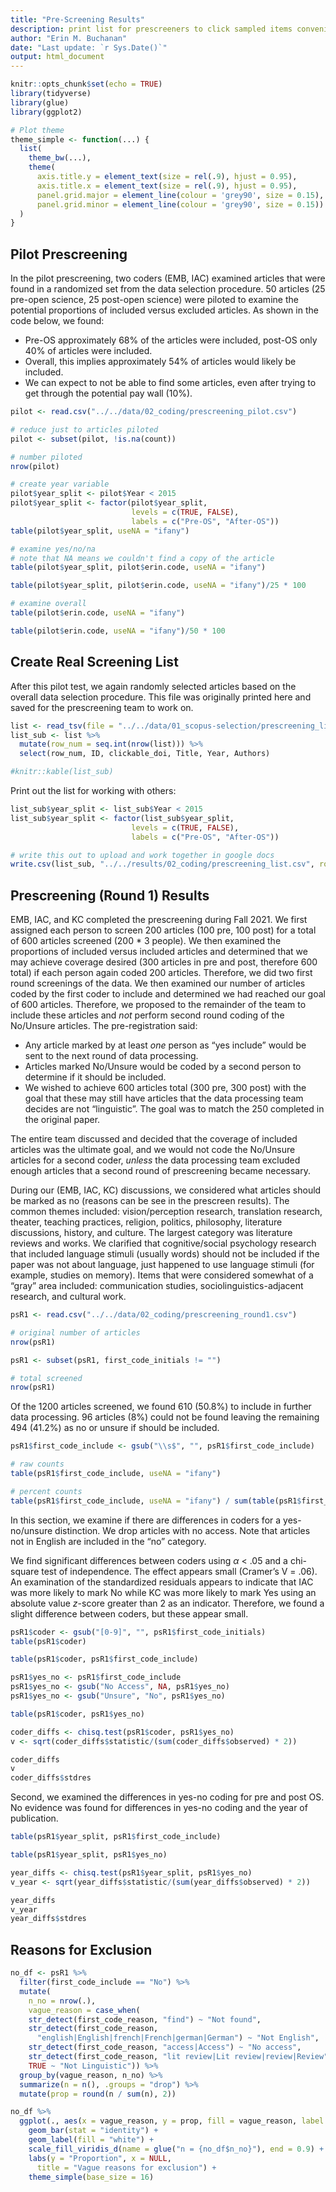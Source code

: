 ```yaml
---
title: "Pre-Screening Results"
description: print list for prescreeners to click sampled items conveniently
author: "Erin M. Buchanan"
date: "Last update: `r Sys.Date()`"
output: html_document
---
```


```r
knitr::opts_chunk$set(echo = TRUE)
library(tidyverse)
library(glue)
library(ggplot2)

# Plot theme
theme_simple <- function(...) {
  list(
    theme_bw(...),
    theme(
      axis.title.y = element_text(size = rel(.9), hjust = 0.95),
      axis.title.x = element_text(size = rel(.9), hjust = 0.95),
      panel.grid.major = element_line(colour = 'grey90', size = 0.15),
      panel.grid.minor = element_line(colour = 'grey90', size = 0.15))
  )
}
```

## Pilot Prescreening

In the pilot prescreening, two coders (EMB, IAC) examined articles that were found in a randomized set from the data selection procedure. 50 articles (25 pre-open science, 25 post-open science) were piloted to examine the potential proportions of included versus excluded articles. As shown in the code below, we found:

- Pre-OS approximately 68% of the articles were included, post-OS only 40% of articles were included. 
- Overall, this implies approximately 54% of articles would likely be included. 
- We can expect to not be able to find some articles, even after trying to get through the potential pay wall (10%). 

```r
pilot <- read.csv("../../data/02_coding/prescreening_pilot.csv")

# reduce just to articles piloted 
pilot <- subset(pilot, !is.na(count))

# number piloted
nrow(pilot)

# create year variable
pilot$year_split <- pilot$Year < 2015
pilot$year_split <- factor(pilot$year_split, 
                           levels = c(TRUE, FALSE),
                           labels = c("Pre-OS", "After-OS"))
table(pilot$year_split, useNA = "ifany")

# examine yes/no/na 
# note that NA means we couldn't find a copy of the article 
table(pilot$year_split, pilot$erin.code, useNA = "ifany")

table(pilot$year_split, pilot$erin.code, useNA = "ifany")/25 * 100

# examine overall
table(pilot$erin.code, useNA = "ifany")

table(pilot$erin.code, useNA = "ifany")/50 * 100
```

## Create Real Screening List

After this pilot test, we again randomly selected articles based on the overall data selection procedure. This file was originally printed here and saved for the prescreening team to work on. 

```r

list <- read_tsv(file = "../../data/01_scopus-selection/prescreening_list_2021-07-04.txt")
list_sub <- list %>% 
  mutate(row_num = seq.int(nrow(list))) %>% 
  select(row_num, ID, clickable_doi, Title, Year, Authors) 

#knitr::kable(list_sub)
```

Print out the list for working with others:

```r
list_sub$year_split <- list_sub$Year < 2015
list_sub$year_split <- factor(list_sub$year_split, 
                           levels = c(TRUE, FALSE),
                           labels = c("Pre-OS", "After-OS"))

# write this out to upload and work together in google docs 
write.csv(list_sub, "../../results/02_coding/prescreening_list.csv", row.names = F)
```

## Prescreening (Round 1) Results

EMB, IAC, and KC completed the prescreening during Fall 2021. We first assigned each person to screen 200 articles (100 pre, 100 post) for a total of 600 articles screened (200 * 3 people). We then examined the proportions of included versus included articles and determined that we may achieve coverage desired (300 articles in pre and post, therefore 600 total) if each person again coded 200 articles. Therefore, we did two first round screenings of the data. We then examined our number of articles coded by the first coder to include and determined we had reached our goal of 600 articles. Therefore, we proposed to the remainder of the team to include these articles and *not* perform second round coding of the No/Unsure articles. The pre-registration said: 

- Any article marked by at least *one* person as "yes include" would be sent to the next round of data processing.
- Articles marked No/Unsure would be coded by a second person to determine if it should be included.
- We wished to achieve 600 articles total (300 pre, 300 post) with the goal that these may still have articles that the data processing team decides are not "linguistic". The goal was to match the 250 completed in the original paper. 

The entire team discussed and decided that the coverage of included articles was the ultimate goal, and we would not code the No/Unsure articles for a second coder, *unless* the data processing team excluded enough articles that a second round of prescreening became necessary. 

During our (EMB, IAC, KC) discussions, we considered what articles should be marked as no (reasons can be see in the prescreen results). The common themes included: vision/perception research, translation research, theater, teaching practices, religion, politics, philosophy, literature discussions, history, and culture. The largest category was literature reviews and works. We clarified that cognitive/social psychology research that included language stimuli (usually words) should not be included if the paper was not about language, just happened to use language stimuli (for example, studies on memory). Items that were considered somewhat of a "gray" area included: communication studies, sociolinguistics-adjacent research, and cultural work. 

```r
psR1 <- read.csv("../../data/02_coding/prescreening_round1.csv")

# original number of articles
nrow(psR1)

psR1 <- subset(psR1, first_code_initials != "")

# total screened
nrow(psR1)
```

Of the 1200 articles screened, we found 610 (50.8%) to include in further data processing. 96 articles (8%) could not be found leaving the remaining 494 (41.2%) as no or unsure if should be included. 

```r
psR1$first_code_include <- gsub("\\s$", "", psR1$first_code_include)

# raw counts
table(psR1$first_code_include, useNA = "ifany")

# percent counts
table(psR1$first_code_include, useNA = "ifany") / sum(table(psR1$first_code_include, useNA = "ifany")) * 100
```

In this section, we examine if there are differences in coders for a yes-no/unsure distinction. We drop articles with no access. Note that articles not in English are included in the "no" category. 

We find significant differences between coders using $\alpha$ < .05 and a chi-square test of independence. The effect appears small (Cramer's V = .06). An examination of the standardized residuals appears to indicate that IAC was more likely to mark No while KC was more likely to mark Yes using an absolute value *z*-score greater than 2 as an indicator. Therefore, we found a slight difference between coders, but these appear small. 

```r
psR1$coder <- gsub("[0-9]", "", psR1$first_code_initials)
table(psR1$coder)

table(psR1$coder, psR1$first_code_include)

psR1$yes_no <- psR1$first_code_include
psR1$yes_no <- gsub("No Access", NA, psR1$yes_no)
psR1$yes_no <- gsub("Unsure", "No", psR1$yes_no)

table(psR1$coder, psR1$yes_no)

coder_diffs <- chisq.test(psR1$coder, psR1$yes_no)
v <- sqrt(coder_diffs$statistic/(sum(coder_diffs$observed) * 2))

coder_diffs
v
coder_diffs$stdres
```

Second, we examined the differences in yes-no coding for pre and post OS. No evidence was found for differences in yes-no coding and the year of publication.  

```r
table(psR1$year_split, psR1$first_code_include)

table(psR1$year_split, psR1$yes_no)

year_diffs <- chisq.test(psR1$year_split, psR1$yes_no)
v_year <- sqrt(year_diffs$statistic/(sum(year_diffs$observed) * 2))

year_diffs
v_year
year_diffs$stdres
```

## Reasons for Exclusion

```r
no_df <- psR1 %>% 
  filter(first_code_include == "No") %>% 
  mutate(
    n_no = nrow(.), 
    vague_reason = case_when(
    str_detect(first_code_reason, "find") ~ "Not found", 
    str_detect(first_code_reason, 
      "english|English|french|French|german|German") ~ "Not English", 
    str_detect(first_code_reason, "access|Access") ~ "No access", 
    str_detect(first_code_reason, "lit review|Lit review|review|Review") ~ "Lit review", 
    TRUE ~ "Not Linguistic")) %>% 
  group_by(vague_reason, n_no) %>% 
  summarize(n = n(), .groups = "drop") %>% 
  mutate(prop = round(n / sum(n), 2)) 

no_df %>% 
  ggplot(., aes(x = vague_reason, y = prop, fill = vague_reason, label = n)) + 
    geom_bar(stat = "identity") + 
    geom_label(fill = "white") + 
    scale_fill_viridis_d(name = glue("n = {no_df$n_no}"), end = 0.9) + 
    labs(y = "Proportion", x = NULL, 
      title = "Vague reasons for exclusion") + 
    theme_simple(base_size = 16)
```




